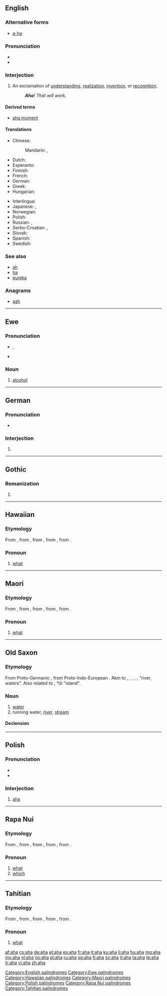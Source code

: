 {{also|AHA|ãhʻã|āhʻā}}
==English==

===Alternative forms===
* [[a-ha]]

===Pronunciation===
* {{audio|en-us-aha.ogg|Audio (US)}}
* {{rhymes|ɑː}}

===Interjection===
{{en-interj}}

# An exclamation of [[understanding]], [[realization]], [[invention]], or [[recognition]].
#: '''''Aha'''! That will work.''

====Derived terms====
* [[aha moment]]

====Translations====
{{trans-top|exclamation of understanding, realization, invention, or recognition}}
* Chinese:
*: Mandarin: {{t|cmn|嗯|tr=ǹg|sc=Hani}}, {{t|cmn|啊|tr=à|sc=Hani}}
* Dutch: {{t-|nl|aha}}
* Esperanto: {{t-|eo|aha}}
* Finnish: {{t+|fi|ahaa}}
* French: {{t+|fr|aha}}
* German: {{t+|de|aha}}
* Greek: {{t-|el|αχά|tr=achá|sc=Grek}}
* Hungarian: {{t+|hu|aha}}
{{trans-mid}}
* Interlingua: {{t-|ia|aha}}
* Japanese: {{t|ja|ああ|tr=ā|sc=Jpan}}, {{t|ja|なるほど|tr=naruhodo|sc=Jpan}}
* Norwegian: {{t+|no|aha}}
* Polish: {{t+|pl|aha}}
* Russian: {{t+|ru|ага|tr=ahá}}, {{t|ru|а|tr=a|sc=Cyrl}}
* Serbo-Croatian: {{t-|sh|aha}}, {{t|sh|аха}}
* Slovak: {{t-|sk|aha}}
* Spanish: {{t+|es|ajá}}
* Swedish: {{t+|sv|aha}}
{{trans-bottom}}

===See also===
* [[ah]]
* [[ha]]
* [[eureka]]

===Anagrams===
* [[aah#English|aah]]

[[Category:English palindromes]]

----

==Ewe==

===Pronunciation===
* {{IPA|lang=ee|/æhæ/}}, {{X-SAMPA|lang=ee|/{h{/}}
* {{audio|ee-aha.ogg|Audio}}

===Noun===
{{head|ee|noun|plural|ahawo}}

# [[alcohol]]

[[Category:Ewe palindromes]]

----

==German==

===Pronunciation===
* {{IPA|/ʔaˈha/|lang=de}}

===Interjection===
{{head|de|interjection}}

# {{l/en|aha}}

----

==Gothic==

===Romanization===
{{got-rom}}

# {{got-romanization of|𐌰𐌷𐌰}}

----

==Hawaiian==

===Etymology===
From {{etyl|poz-pnp-pro|haw}} {{recons|afa|lang=poz-pnp-pro}}, from {{etyl|poz-oce-pro|haw}} {{recons|apa|lang=poz-oce-pro}}, from {{etyl|pqe-pro|haw}} {{recons|apa|lang=pqe-pro}}, from {{etyl|poz-cet-pro|haw}} {{recons|apa|lang=poz-cet-pro}}, from {{etyl|poz-pro|haw}} {{recons|apa|lang=poz-pro}}.

===Pronoun===
{{head|haw|pronoun}}

# [[what]] {{gloss|interrogative pronoun}}

[[Category:Hawaiian palindromes]]

----

==Maori==

===Etymology===
From {{etyl|poz-pnp-pro|mi}} {{recons|afa|lang=poz-pnp-pro}}, from {{etyl|poz-oce-pro|mi}} {{recons|apa|lang=poz-oce-pro}}, from {{etyl|pqe-pro|mi}} {{recons|apa|lang=pqe-pro}}, from {{etyl|poz-cet-pro|mi}} {{recons|apa|lang=poz-cet-pro}}, from {{etyl|poz-pro|mi}} {{recons|apa|lang=poz-pro}}.

===Pronoun===
{{mi-pron}}

# [[what]] {{gloss|interrogative pronoun}}

[[Category:Maori palindromes]]

----

==Old Saxon==

===Etymology===
From Proto-Germanic {{recons|ahwō||waters, river|lang=gem-pro}}, from Proto-Indo-European {{recons|h₂ekʷeh₂||water|lang=ine-pro}}. Akin to {{etyl|ofs|-}} {{term|a|ā|lang=ofs}}, {{term|e|ē|lang=ofs}}, {{etyl|ang|-}} {{term|ea|ēa|lang=ang}}, {{etyl|goh|-}} {{term|aha|lang=goh}}, {{term|awa|lang=goh}}, {{etyl|got|-}} {{term|𐌰𐍈𐌰|tr=ahwa|lang=got}} "river, waters". Also related to {{etyl|is|-}} {{term|á|lang=is}}, {{etyl|osx|-}} ''*ōi'' "island".

===Noun===
{{osx-noun|g=f}}

# [[water]]
# running water, [[river]], [[stream]]

====Declension====
{{osx-decl-noun-a-f|ah}}

----

==Polish==

===Pronunciation===
* {{IPA|[ʔaˈxa]|lang=pl}}
* {{audio|Pl-aha.ogg|audio}}

===Interjection===
{{head|pl|interjection}}

# [[#English|aha]]

[[Category:Polish palindromes]]

----

==Rapa Nui==

===Etymology===
From {{etyl|poz-pnp-pro|rap}} {{recons|afa|lang=poz-pnp-pro}}, from {{etyl|poz-oce-pro|rap}} {{recons|apa|lang=poz-oce-pro}}, from {{etyl|pqe-pro|rap}} {{recons|apa|lang=pqe-pro}}, from {{etyl|poz-cet-pro|rap}} {{recons|apa|lang=poz-cet-pro}}, from {{etyl|poz-pro|rap}} {{recons|apa|lang=poz-pro}}.

===Pronoun===
{{head|rap|pronoun}}

# [[what]] {{gloss|interrogative pronoun}}
# [[which]]

[[Category:Rapa Nui palindromes]]

----

==Tahitian==

===Etymology===
From {{etyl|poz-pnp-pro|ty}} {{recons|afa|lang=poz-pnp-pro}}, from {{etyl|poz-oce-pro|ty}} {{recons|apa|lang=poz-oce-pro}}, from {{etyl|pqe-pro|ty}} {{recons|apa|lang=pqe-pro}}, from {{etyl|poz-cet-pro|ty}} {{recons|apa|lang=poz-cet-pro}}, from {{etyl|poz-pro|ty}} {{recons|apa|lang=poz-pro}}.

===Pronoun===
{{head|rap|pronoun}}

# [[what]] {{gloss|interrogative pronoun}}

[[Category:Tahitian palindromes]]

[[af:aha]]
[[cs:aha]]
[[de:aha]]
[[et:aha]]
[[es:aha]]
[[fr:aha]]
[[it:aha]]
[[ku:aha]]
[[li:aha]]
[[hu:aha]]
[[mg:aha]]
[[my:aha]]
[[nl:aha]]
[[no:aha]]
[[pl:aha]]
[[ru:aha]]
[[sq:aha]]
[[fi:aha]]
[[sv:aha]]
[[tl:aha]]
[[ta:aha]]
[[te:aha]]
[[tr:aha]]
[[vi:aha]]
[[zh:aha]]